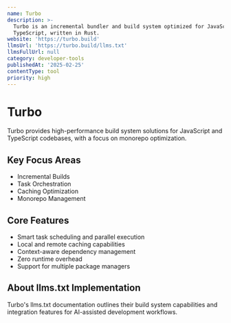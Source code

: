 ```yaml
---
name: Turbo
description: >-
  Turbo is an incremental bundler and build system optimized for JavaScript and
  TypeScript, written in Rust.
website: 'https://turbo.build'
llmsUrl: 'https://turbo.build/llms.txt'
llmsFullUrl: null
category: developer-tools
publishedAt: '2025-02-25'
contentType: tool
priority: high
---
```


# Turbo

Turbo provides high-performance build system solutions for JavaScript and TypeScript codebases, with a focus on monorepo optimization.

## Key Focus Areas

- Incremental Builds
- Task Orchestration
- Caching Optimization
- Monorepo Management

## Core Features

- Smart task scheduling and parallel execution
- Local and remote caching capabilities
- Context-aware dependency management
- Zero runtime overhead
- Support for multiple package managers

## About llms.txt Implementation

Turbo's llms.txt documentation outlines their build system capabilities and integration features for AI-assisted development workflows.
